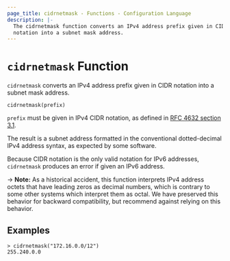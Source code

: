 ```yaml
---
page_title: cidrnetmask - Functions - Configuration Language
description: |-
  The cidrnetmask function converts an IPv4 address prefix given in CIDR
  notation into a subnet mask address.
---
```


# `cidrnetmask` Function

`cidrnetmask` converts an IPv4 address prefix given in CIDR notation into
a subnet mask address.

```hcl
cidrnetmask(prefix)
```

`prefix` must be given in IPv4 CIDR notation, as defined in
[RFC 4632 section 3.1](https://tools.ietf.org/html/rfc4632#section-3.1).

The result is a subnet address formatted in the conventional dotted-decimal
IPv4 address syntax, as expected by some software.

Because CIDR notation is the only valid notation for IPv6 addresses, `cidrnetmask`
produces an error if given an IPv6 address.

-> **Note:** As a historical accident, this function interprets IPv4 address
octets that have leading zeros as decimal numbers, which is contrary to some
other systems which interpret them as octal. We have preserved this behavior
for backward compatibility, but recommend against relying on this behavior.

## Examples

```
> cidrnetmask("172.16.0.0/12")
255.240.0.0
```
